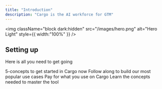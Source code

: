 ```yaml
---
title: "Introduction"
description: "Cargo is the AI workforce for GTM"
---
```


<img
  className="block dark:hidden"
  src="/images/hero.png"
  alt="Hero Light"
  style={{ width:"100%" }}
/>

## Setting up

Here is all you need to get going

<CardGroup cols={2}>
  <Card title="Quickstart guide" icon="palette" href="/get-started">
    5-concepts to get started in Cargo now
  </Card>
  <Card title="Tutorials" icon="video" href="https://www.youtube.com/playlist?list=PLEPfxjnBt9pq9rD3OU-1fyQhiDqRkScHB">
    Follow along to build our most popular use cases
  </Card>
  <Card title="Credits" icon="coin" href="/get-started/purchase-credits">
    Pay for what you use on Cargo
  </Card>
  <Card title="Reference" icon="book" href="/reference/overview">
    Learn the concepts needed to master the tool
  </Card>
</CardGroup>